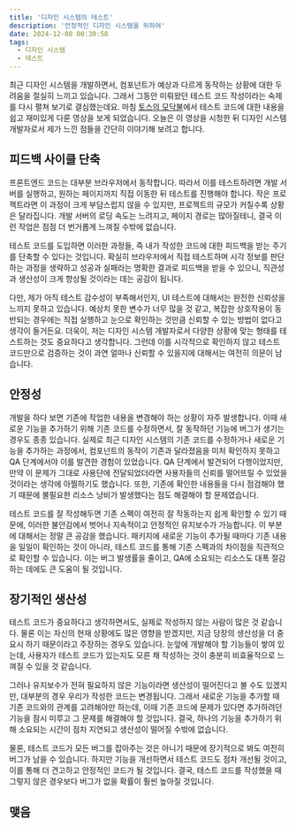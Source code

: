 ```yaml
---
title: '디자인 시스템의 테스트'
description: '안정적인 디자인 시스템을 위하여'
date: 2024-12-08 00:30:58
tags:
  - 디자인 시스템
  - 테스트
---
```


최근 디자인 시스템을 개발하면서, 컴포넌트가 예상과 다르게 동작하는 상황에 대한 두려움을 절실히 느끼고 있습니다. 그래서 그동안 미뤄왔던 테스트 코드 작성이라는 숙제를 다시 펼쳐 보기로 결심했는데요. 마침 [토스의 모닥불](https://toss.tech/article/firesidechat_frontend_3)에서 테스트 코드에 대한 내용을 쉽고 재미있게 다룬 영상을 보게 되었습니다. 오늘은 이 영상을 시청한 뒤 디자인 시스템 개발자로서 제가 느낀 점들을 간단히 이야기해 보려고 합니다.

## 피드백 사이클 단축

프론트엔드 코드는 대부분 브라우저에서 동작합니다. 따라서 이를 테스트하려면 개발 서버를 실행하고, 원하는 페이지까지 직접 이동한 뒤 테스트를 진행해야 합니다. 작은 프로젝트라면 이 과정이 크게 부담스럽지 않을 수 있지만, 프로젝트의 규모가 커질수록 상황은 달라집니다. 개발 서버의 로딩 속도는 느려지고, 페이지 경로는 많아질테니, 결국 이런 작업은 점점 더 번거롭게 느껴질 수밖에 없습니다.

테스트 코드를 도입하면 이러한 과정들, 즉 내가 작성한 코드에 대한 피드백을 받는 주기를 단축할 수 있다는 것입니다. 확실히 브라우저에서 직접 테스트하며 시각 정보를 판단하는 과정을 생략하고 성공과 실패라는 명확한 결과로 피드백을 받을 수 있으니, 직관성과 생산성이 크게 향상될 것이라는 데는 공감이 됩니다.

다만, 제가 아직 테스트 감수성이 부족해서인지, UI 테스트에 대해서는 완전한 신뢰성을 느끼지 못하고 있습니다. 예상치 못한 변수가 너무 많을 것 같고, 복잡한 상호작용이 동반되는 경우에는 직접 실행하고 눈으로 확인하는 것만큼 신뢰할 수 있는 방법이 없다고 생각이 들거든요. 더욱이, 저는 디자인 시스템 개발자로서 다양한 상황에 맞는 형태를 테스트하는 것도 중요하다고 생각합니다. 그런데 이를 시각적으로 확인하지 않고 테스트 코드만으로 검증하는 것이 과연 얼마나 신뢰할 수 있을지에 대해서는 여전히 의문이 남습니다.

## 안정성

개발을 하다 보면 기존에 작업한 내용을 변경해야 하는 상황이 자주 발생합니다. 이때 새로운 기능을 추가하기 위해 기존 코드를 수정하면서, 잘 동작하던 기능에 버그가 생기는 경우도 종종 있습니다. 실제로 최근 디자인 시스템의 기존 코드를 수정하거나 새로운 기능을 추가하는 과정에서, 컴포넌트의 동작이 기존과 달라졌음을 미처 확인하지 못하고 QA 단계에서야 이를 발견한 경험이 있었습니다. QA 단계에서 발견되어 다행이었지만, 만약 이 문제가 그대로 사용단에 전달되었더라면 사용자들의 신뢰를 떨어뜨릴 수 있었을 것이라는 생각에 아찔하기도 했습니다. 또한, 기존에 확인한 내용들을 다시 점검해야 했기 때문에 불필요한 리소스 낭비가 발생했다는 점도 해결해야 할 문제였습니다.

테스트 코드를 잘 작성해두면 기존 스펙이 여전히 잘 작동하는지 쉽게 확인할 수 있기 때문에, 이러한 불안감에서 벗어나 지속적이고 안정적인 유지보수가 가능합니다. 이 부분에 대해서는 정말 큰 공감을 했습니다. 패키지에 새로운 기능이 추가될 때마다 기존 내용을 일일이 확인하는 것이 아니라, 테스트 코드를 통해 기존 스펙과의 차이점을 직관적으로 확인할 수 있습니다. 이는 버그 발생률을 줄이고, QA에 소요되는 리소스도 대폭 절감하는 데에도 큰 도움이 될 것입니다.

## 장기적인 생산성

테스트 코드가 중요하다고 생각하면서도, 실제로 작성하지 않는 사람이 많은 것 같습니다. 물론 이는 자신의 현재 상황에도 많은 영향을 받겠지만, 지금 당장의 생산성을 더 중요시 하기 때문이라고 주장하는 경우도 있습니다. 눈앞에 개발해야 할 기능들이 쌓여 있는데, 사용자가 테스트 코드가 있는지도 모른 채 작성하는 것이 충분히 비효율적으로 느껴질 수 있을 것 같습니다.

그러나 유지보수가 전혀 필요하지 않은 기능이라면 생산성이 떨어진다고 볼 수도 있겠지만, 대부분의 경우 우리가 작성한 코드는 변경됩니다. 그래서 새로운 기능을 추가할 때 기존 코드와의 관계를 고려해야만 하는데, 이때 기존 코드에 문제가 있다면 추가하려던 기능을 잠시 미루고 그 문제를 해결해야 할 것입니다. 결국, 하나의 기능을 추가하기 위해 소요되는 시간이 점차 지연되고 생산성이 떨어질 수밖에 없습니다.

물론, 테스트 코드가 모든 버그를 잡아주는 것은 아니기 때문에 장기적으로 봐도 여전히 버그가 남을 수 있습니다. 하지만 기능을 개선하면서 테스트 코드도 점차 개선될 것이고, 이를 통해 더 견고하고 안정적인 코드가 될 것입니다. 결국, 테스트 코드를 작성했을 때 그렇지 않은 경우보다 버그가 없을 확률이 훨씬 높아질 것입니다.

## 맺음
